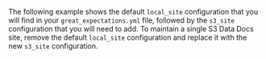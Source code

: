 
The following example shows the default `local_site` configuration that you will find in your `great_expectations.yml` file, followed by the `s3_site` configuration that you will need to add. To maintain a single S3 Data Docs site, remove the default `local_site` configuration and replace it with the new `s3_site` configuration.

```python name="tests/integration/docusaurus/deployment_patterns/aws_cloud_storage_pandas.py add_data_docs_store"
```